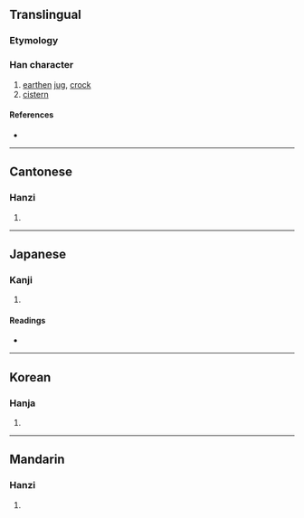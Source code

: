 {{character info/new}}
==Translingual==

===Etymology===
{{Han compound|土|岡|c1=s|c2=p|t1=earth|ls=psc}}

===Han character===
{{Han char|rn=32|rad=土|as=08|sn=11|four=47120|canj=GBTU|ids=⿰土岡}}

# [[earthen]] [[jug]], [[crock]]
# [[cistern]]

====References====
* {{Han ref|kx=0232.060|dkj=05213|dj=0469.080|hdz=10453.100|uh=5808|ud=22536|bh=D4B6|bd=54454}}

----

==Cantonese==

===Hanzi===
{{yue-hanzi|jyut=gong1|y=gong1}}

# {{defn|lang=yue|sort=土08}}

----

==Japanese==

===Kanji===
{{ja-kanji|grade=|rs=土08}}

# {{defn|lang=ja|sort=土08}}

====Readings====
* {{ja-readings|on=[[こう]] (kō)|kun=[[かめ]] (kame), [[おか]] (oka)}}

----

==Korean==

===Hanja===
{{ko-hanja|hangeul=강|rv=gang|mr=kang}}

# {{defn|lang=ko|sort=土08}}

----

==Mandarin==

===Hanzi===
{{cmn-hanzi|pin=[[gāng]] ([[gang1]])|wg=kang<sup>1</sup>}}

# {{defn|lang=cmn|sort=土08}}